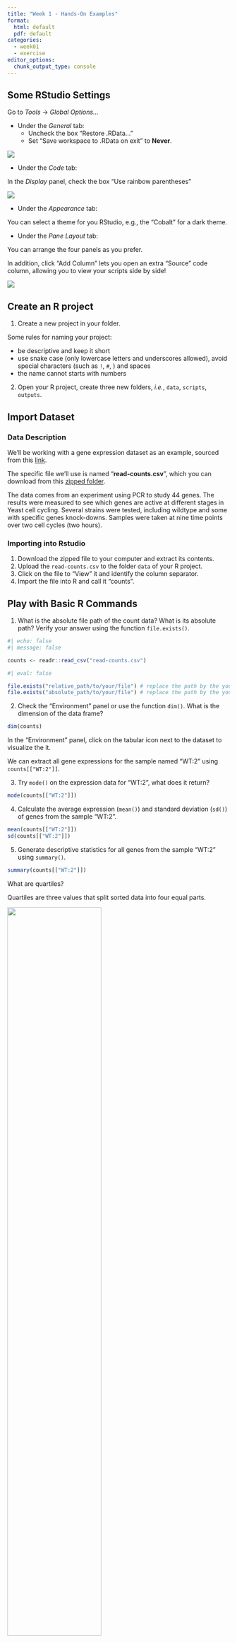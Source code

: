 ```yaml
---
title: "Week 1 - Hands-On Examples"
format: 
  html: default
  pdf: default
categories: 
  - week01
  - exercise
editor_options: 
  chunk_output_type: console
---
```


## Some RStudio Settings

Go to *Tools* -> *Global Options...*

- Under the *General* tab:
  - Uncheck the box "Restore .RData..."
  - Set "Save workspace to .RData on exit" to **Never**.
  
![](images/rstudio_setting1.png)

- Under the *Code* tab:

In the *Display* panel, check the box "Use rainbow parentheses"

![](images/rstudio_setting2.png)

- Under the *Appearance* tab:

You can select a theme for you RStudio, e.g., the "Cobalt" for a dark theme.


- Under the *Pane Layout* tab:

You can arrange the four panels as you prefer.

In addition, click "Add Column" lets you open an extra "Source" code column, allowing you to view your scripts side by side!

![](images/rstudio_setting3.png)


## Create an R project

1. Create a new project in your folder.

Some rules for naming your project:  

- be descriptive and keep it short
- use snake case (only lowercase letters and underscores allowed), avoid special characters (such as `!`, `#`, ) and spaces
- the name cannot starts with numbers

2. Open your R project, create three new folders, *i.e.*, `data`, `scripts`, `outputs`.


## Import Dataset

### Data Description

We'll be working with a gene expression dataset as an example,
sourced from this [link](https://monashbioinformaticsplatform.github.io/r-more/).

The specific file we'll use is named "**read-counts.csv**",
which you can download from this
[zipped folder](https://monashbioinformaticsplatform.github.io/r-more/r-more-files.zip).


The data comes from an experiment using PCR to study 44 genes.
The results were measured to see which genes are active at different stages in Yeast cell cycling.
Several strains were tested, including wildtype and some with specific genes knock-downs.
Samples were taken at nine time points over two cell cycles (two hours).


### Importing into Rstudio

1. Download the zipped file to your computer and extract its contents.
2. Upload the `read-counts.csv` to the folder `data` of your R project.
3. Click on the file to "View" it and identify the column separator.
4. Import the file into R and call it "counts".


## Play with Basic R Commands

1. What is the absolute file path of the count data? What is its absolute path? Verify your answer using the function `file.exists()`.

```r
#| echo: false
#| message: false

counts <- readr::read_csv("read-counts.csv")
```

```r
#| eval: false

file.exists("relative_path/to/your/file") # replace the path by the yours
file.exists("absolute_path/to/your/file") # replace the path by the yours
```

2. Check the "Environment" panel or use the function `dim()`.
What is the dimension of the data frame?

```r
dim(counts)
```

In the "Environment" panel, click on the tabular icon next to the dataset to visualize the it.

We can extract all gene expressions for the sample named "WT:2" using `counts[["WT:2"]]`.

3. Try `mode()` on the expression data for "WT:2", what does it return?

```r
mode(counts[["WT:2"]])
```

4. Calculate the average expression (`mean()`) and standard deviation (`sd()`) of genes from the sample "WT:2".

```r
mean(counts[["WT:2"]])
sd(counts[["WT:2"]])
```

5. Generate descriptive statistics for all genes from the sample "WT:2" using `summary()`.

```r
summary(counts[["WT:2"]])
```

::: {.callout-tip title="Stats Time!"}
What are quartiles?

Quartiles are three values that split sorted data into four equal parts.

![](images/boxplot.png){width=65%}

IQR (Interquartile range) = Q3 - Q1
:::


6. Generate a histogram for the "WT:2" sample using `hist()`. What does the distribution look like?

::: {.callout-tip title="Stats Time!"}
**Histograms** help us see how data is spread out.
They show how many data points fall into different ranges, or *bins*.
By looking at a histogram, we can quickly understand the shape of the data,
like if it’s skewed or has outliers.
It's a simple way to get an overview of your data.
:::

```r
hist(counts[["WT:2"]])
hist(log2(counts[["WT:2"]]))
```

## Get Your First Quarto Report

Click the "Render" to generate the report!

- Change something in this script and re-render it, is the report up-to-date?
- Where is your report stored?
- What should you do if you want the report be stored in a specified folder?
  => use a configuration file for Quarto.
  
Open a new text file and copy paste following code, save it as `_quarto.yml` in your project folder.

```r
project:
  output-dir: outputs/
```

Try "Render" again, now where is your report?


---

#### Good job! 👏👏 You've taken your first big steps into R, and you're off to a great start, keep it up! 


